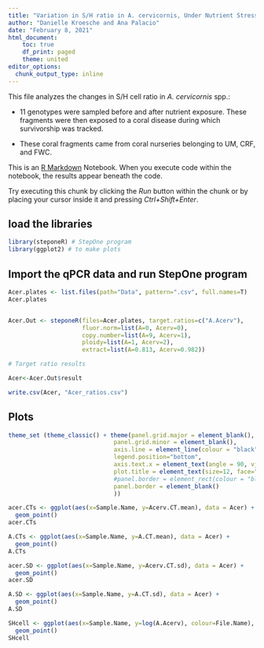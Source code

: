 ```yaml
---
title: "Variation in S/H ratio in A. cervicornis, Under Nutrient Stress"
author: "Danielle Kroesche and Ana Palacio"
date: "February 8, 2021"
html_document:
    toc: true
    df_print: paged
    theme: united
editor_options: 
  chunk_output_type: inline
---
```


This file analyzes the changes in S/H cell ratio in *A. cervicornis* spp.:

* 11 genotypes were sampled before and after nutrient exposure. These fragments were then exposed to a coral disease during which survivorship was tracked.

* These coral fragments came from coral nurseries belonging to UM, CRF, and FWC.

This is an [R Markdown](http://rmarkdown.rstudio.com) Notebook. When you execute code within the notebook, the results appear beneath the code. 

Try executing this chunk by clicking the *Run* button within the chunk or by placing your cursor inside it and pressing *Ctrl+Shift+Enter*. 

## load the libraries 

```r
library(steponeR) # StepOne program
library(ggplot2) # to make plots
```

## Import the qPCR data and run StepOne program

```r

Acer.plates <- list.files(path="Data", pattern=".csv", full.names=T)
Acer.plates


Acer.Out <- steponeR(files=Acer.plates, target.ratios=c("A.Acerv"), 
                     fluor.norm=list(A=0, Acerv=0),
                     copy.number=list(A=9, Acerv=1),
                     ploidy=list(A=1, Acerv=2),
                     extract=list(A=0.813, Acerv=0.982))

# Target ratio results

Acer<-Acer.Out$result

write.csv(Acer, "Acer_ratios.csv")

```

## Plots 

```r
theme_set (theme_classic() + theme(panel.grid.major = element_blank(),
                              panel.grid.minor = element_blank(), 
                              axis.line = element_line(colour = "black"),
                              legend.position="bottom",
                              axis.text.x = element_text(angle = 90, vjust = 0.5),
                              plot.title = element_text(size=12, face="bold"),
                              #panel.border = element_rect(colour = "black", fill=NA, size=1)
                              panel.border = element_blank()
                              ))
```

```r
acer.CTs <- ggplot(aes(x=Sample.Name, y=Acerv.CT.mean), data = Acer) +
  geom_point() 
acer.CTs

A.CTs <- ggplot(aes(x=Sample.Name, y=A.CT.mean), data = Acer) +
  geom_point() 
A.CTs

acer.SD <- ggplot(aes(x=Sample.Name, y=Acerv.CT.sd), data = Acer) +
  geom_point() 
acer.SD

A.SD <- ggplot(aes(x=Sample.Name, y=A.CT.sd), data = Acer) +
  geom_point() 
A.SD

SHcell <- ggplot(aes(x=Sample.Name, y=log(A.Acerv), colour=File.Name), data = Acer) +
  geom_point() 
SHcell

```

